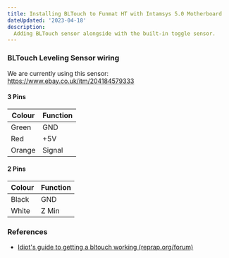 ```yaml
---
title: Installing BLTouch to Funmat HT with Intamsys 5.0 Motherboard
dateUpdated: '2023-04-18'
description:
  Adding BLTouch sensor alongside with the built-in toggle sensor.
---
```


### BLTouch Leveling Sensor wiring

We are currently using this sensor:<br />
https://www.ebay.co.uk/itm/204184579333

#### 3 Pins

| Colour | Function |
| ------ | -------- |
| Green  | GND      |
| Red    | +5V      |
| Orange | Signal   |

#### 2 Pins

| Colour | Function |
| ------ | -------- |
| Black  | GND      |
| White  | Z Min    |

### References

* [Idiot's guide to getting a bltouch working (reprap.org/forum)](https://reprap.org/forum/read.php?415,880766)
